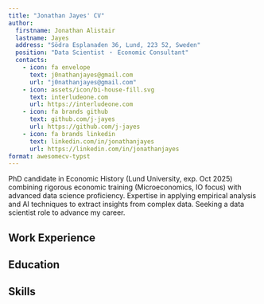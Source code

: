 ```yaml
---
title: "Jonathan Jayes' CV"
author:
  firstname: Jonathan Alistair
  lastname: Jayes
  address: "Södra Esplanaden 36, Lund, 223 52, Sweden"
  position: "Data Scientist ・ Economic Consultant"
  contacts:
    - icon: fa envelope
      text: j0nathanjayes@gmail.com
      url: "j0nathanjayes@gmail.com"
    - icon: assets/icon/bi-house-fill.svg
      text: interludeone.com
      url: https://interludeone.com
    - icon: fa brands github
      text: github.com/j-jayes
      url: https://github.com/j-jayes
    - icon: fa brands linkedin
      text: linkedin.com/in/jonathanjayes
      url: https://linkedin.com/in/jonathanjayes
format: awesomecv-typst
---
```


PhD candidate in Economic History (Lund University, exp. Oct 2025) combining rigorous economic training (Microeconomics, IO focus) with advanced data science proficiency. Expertise in applying empirical analysis and AI techniques to extract insights from complex data. Seeking a data scientist role to advance my career.

## Work Experience

```{=typst}
#resume-entry(
  company_name: "Codera Analytics",
  location: "Lund, Sweden",
  title: "Data Scientist",
  date: "12/2022 - Present",
  description: "Led various data science projects, including pitching to clients and managing a team of three",
  bullets: (
    "Led the development and successful testing of an AI-powered MVP to automate data extraction from diverse corporate reports, reducing manual processing time by ~80%",
    "Managed the complete lifecycle of a large-scale public finance data project for Africa, from successful bid to delivery of a structured dataset covering thousands of documents",
    "Engineered a scalable data pipeline incorporating >60 web scrapers and robust database architecture to systematically collect, process, and store complex public finance documents",
  )
)

#resume-entry(
  company_name: "Fathom Data",
  location: "Lund, Sweden",
  title: "Junior Data Scientist",
  date: "01/2022 - 03/2022",
  description: "Contributed to developing a data product analyzing scraped consumer pricing trends",
  bullets: (
    "Developed an automated reporting pipeline using SQL and R to analyze scraped consumer pricing and volume discount data; contributed to commercial strategy by identifying potential client segments based on geographic data coverage",
  )
)

#resume-entry(
  company_name: "FTI Consulting South Africa",
  title: "Junior Competition Economics Consultant",
  location: "Cape Town, South Africa",
  date: "03/2019 - 01/2020",
  description: "Supported senior economists on competition cases, trade disputes, and industry assessments while developing my analytical skills:",
  bullets: (
    "Drafted sections and compiled supporting evidence (incl. data visualizations) for the economic report on a 2-to-1 ostrich merger, contributing to analyses of market definition and competitive effects.",
    "Executed detailed analysis of South African poultry imports using 8-digit HS code data in Stata/Excel, identifying key trends in volume and pricing relevant to a trade dispute",
    "Mapped and analyzed complex mobile data pricing structures across operators, identifying patterns in market segmentation and bundle differentiation to support the team's industry assessment",
    "Developed an interactive Excel-based dashboard modeling palliative care funding scenarios, quantifying potential cost savings and patient outcome variations"
  )
)

```


## Education

```{=typst}
#education-entry(
  degree: "PhD in Economic History",
  institution: "Lund University",
  subheader: "Planning to defend my thesis in October 2025.",
  date: "2021 - 2025",
  bullets: (
    "Designed and implemented a novel AI pipeline automating the extraction and structuring of data from historical biographical dictionaries, reducing manual transcription time by 3 months",
    // "Taught a course on Stata skills and map making"
  )
)

#education-entry(
  degree: "Masters in Economics",
  institution: "Stellenbosch University",
  subheader: "Graduated with distinction.",
  date: "2020 - 2021"
)

#education-entry(
  degree: "Honours in Economics and Bachelors in Social Science",
  institution: "University of Cape Town",
  subheader: "Dean's Merit List. Top mark in my year for four courses.",
  date: "2015 - 2018"
)

```

## Skills

```{=typst}
#skills-entry(
  title: "Technical Skills",
  description: "", // Description field can be empty if using bullets directly
  bullets: (
    "Data Analysis and Econometrics: Stata, Python (Pandas, Polars, scikit-learn), R (tidyverse, tidymodels), Advanced Excel, SQL",
    "AI/LLM Application: Experience using APIs (OpenAI, Gemini, Claude) for automated data structuring",
    "Cloud & Automation: Google Cloud Functions, AWS Lambda, GitHub Actions",
    "Currently Learning: Docker",
  )
)

#skills-entry(
  title: "Languages",
  description: "English (native), Swedish (B1), French (A2)."
)
#skills-entry(
  title: "Interests",
  description: "Running, Geoguessr, and international trade."
)

```